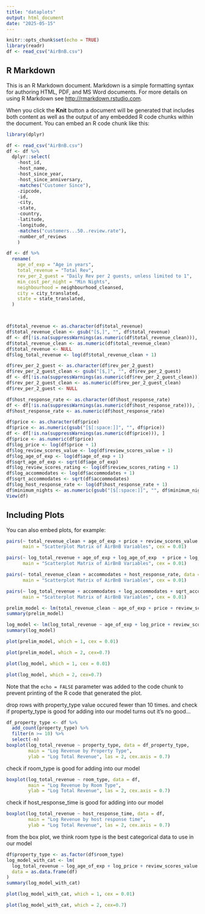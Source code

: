 ```yaml
---
title: "dataplots"
output: html_document
date: "2025-05-15"
---
```


```r
knitr::opts_chunk$set(echo = TRUE)
library(readr)
df <- read_csv("AirBnB.csv")
```

## R Markdown

This is an R Markdown document. Markdown is a simple formatting syntax for authoring HTML, PDF, and MS Word documents. For more details on using R Markdown see <http://rmarkdown.rstudio.com>.

When you click the **Knit** button a document will be generated that includes both content as well as the output of any embedded R code chunks within the document. You can embed an R code chunk like this:

```r
library(dplyr)

df <- read_csv("AirBnB.csv")
df <- df %>% 
  dplyr::select(
    -host_id,
    -host_name,
    -host_since_year,
    -host_since_anniversary,
    -matches("Customer Since"),
    -zipcode,
    -id, 
    -city,
    -state,
    -country,
    -latitude,
    -longitude,
    -matches("customers...50..review.rate"),
    -number_of_reviews
    )

df <- df %>%
  rename(
    age_of_exp = "Age in years",
    total_revenue = "Total Rev",
    rev_per_2_guest = "Daily Rev per 2 guests, unless limited to 1",
    min_cost_per_night = "Min Nights",
    neighbourhood = neighbourhood_cleansed,
    city = city_translated,
    state = state_translated,
  )



df$total_revenue <- as.character(df$total_revenue)
df$total_revenue_clean <- gsub("[$,]", "", df$total_revenue)
df <- df[!is.na(suppressWarnings(as.numeric(df$total_revenue_clean))), ]
df$total_revenue_clean <- as.numeric(df$total_revenue_clean)
df$total_revenue <- NULL
df$log_total_revenue <- log(df$total_revenue_clean + 1)

df$rev_per_2_guest <- as.character(df$rev_per_2_guest)
df$rev_per_2_guest_clean <- gsub("[$,]", "", df$rev_per_2_guest)
df <- df[!is.na(suppressWarnings(as.numeric(df$rev_per_2_guest_clean))), ]
df$rev_per_2_guest_clean <- as.numeric(df$rev_per_2_guest_clean)
df$rev_per_2_guest <- NULL

df$host_response_rate <- as.character(df$host_response_rate)
df <- df[!is.na(suppressWarnings(as.numeric(df$host_response_rate))), ]
df$host_response_rate <- as.numeric(df$host_response_rate)

df$price <- as.character(df$price)
df$price <- as.numeric(gsub("[$[:space:]]", "", df$price))
df <- df[!is.na(suppressWarnings(as.numeric(df$price))), ]
df$price <- as.numeric(df$price)
df$log_price <- log(df$price + 1)
df$log_review_scores_value <- log(df$review_scores_value + 1)
df$log_age_of_exp <- log(df$age_of_exp + 1)
df$sqrt_age_of_exp <- sqrt(df$age_of_exp)
df$log_review_scores_rating <- log(df$review_scores_rating + 1)
df$log_accommodates <- log(df$accommodates + 1)
df$sqrt_accommodates <- sqrt(df$accommodates)
df$log_host_response_rate <- log(df$host_response_rate + 1)
df$minimum_nights <- as.numeric(gsub("[$[:space:]]", "", df$minimum_nights))
View(df)
```

## Including Plots

You can also embed plots, for example:

```r
pairs(~ total_revenue_clean + age_of_exp + price + review_scores_value + review_scores_rating, data = df, 
      main = "Scatterplot Matrix of AirBnB Variables", cex = 0.01)
```
```r
pairs(~ log_total_revenue + age_of_exp + log_age_of_exp  + price + log_price + review_scores_value + log_review_scores_value, data = df, 
      main = "Scatterplot Matrix of AirBnB Variables", cex = 0.01)
```

```r
pairs(~ total_revenue_clean + accommodates + host_response_rate, data = df, 
      main = "Scatterplot Matrix of AirBnB Variables", cex = 0.01)
```
```r
pairs(~ log_total_revenue + accommodates + log_accommodates + sqrt_accommodates + host_response_rate + log_host_response_rate, data = df, 
      main = "Scatterplot Matrix of AirBnB Variables", cex = 0.01)
```

```r
prelim_model <- lm(total_revenue_clean ~ age_of_exp + price + review_scores_value + host_response_rate + accommodates, data = df)
summary(prelim_model)
```
```r
log_model <- lm(log_total_revenue ~ age_of_exp + log_price + review_scores_value + sqrt_accommodates + host_response_rate, data = df)
summary(log_model)
```

```r
plot(prelim_model, which = 1, cex = 0.01)
```
```r
plot(prelim_model, which = 2, cex=0.7)
```

```r
plot(log_model, which = 1, cex = 0.01)
```
```r
plot(log_model, which = 2, cex=0.7)
```
Note that the `echo = FALSE` parameter was added to the code chunk to prevent printing of the R code that generated the plot.

drop rows with property_type value occured fewer than 10 times. and check if property_type is good for adding into our model
turns out it's no good...
```r
df_property_type <- df %>%
  add_count(property_type) %>%
  filter(n >= 10) %>%           
  select(-n)
boxplot(log_total_revenue ~ property_type, data = df_property_type,
        main = "Log Revenue by Property Type",
        ylab = "Log Total Revenue", las = 2, cex.axis = 0.7)
```
check if room_type is good for adding into our model
```r
boxplot(log_total_revenue ~ room_type, data = df,
        main = "Log Revenue by Room Type",
        ylab = "Log Total Revenue", las = 2, cex.axis = 0.7)
```
check if host_response_time is good for adding into our model
```r
boxplot(log_total_revenue ~ host_response_time, data = df,
        main = "Log Revenue by host response time",
        ylab = "Log Total Revenue", las = 2, cex.axis = 0.7)
```

from the box plot, we think room type is the best categorical data to use in our model 

```r
df$property_type <- as.factor(df$room_type)
log_model_with_cat <- lm(
  log_total_revenue ~ log_age_of_exp + log_price + review_scores_value + sqrt_accommodates + host_response_rate + room_type, 
  data = as.data.frame(df)
)
summary(log_model_with_cat)
```
```r
plot(log_model_with_cat, which = 1, cex = 0.01)
```
```r
plot(log_model_with_cat, which = 2, cex=0.7)
```
















